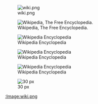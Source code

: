 [[Image:wiki.png]]

[[Image:wiki.png|Wikipedia, The Free Encyclopedia.]]

[[Image:wiki.png|frame|Wikipedia Encyclopedia]]

[[Image:wiki.png|thumb|Wikipedia Encyclopedia]]

[[Image:wiki.png|right|Wikipedia Encyclopedia]]

[[Image:wiki.png|30 px]]

[[:Image:wiki.png]]


